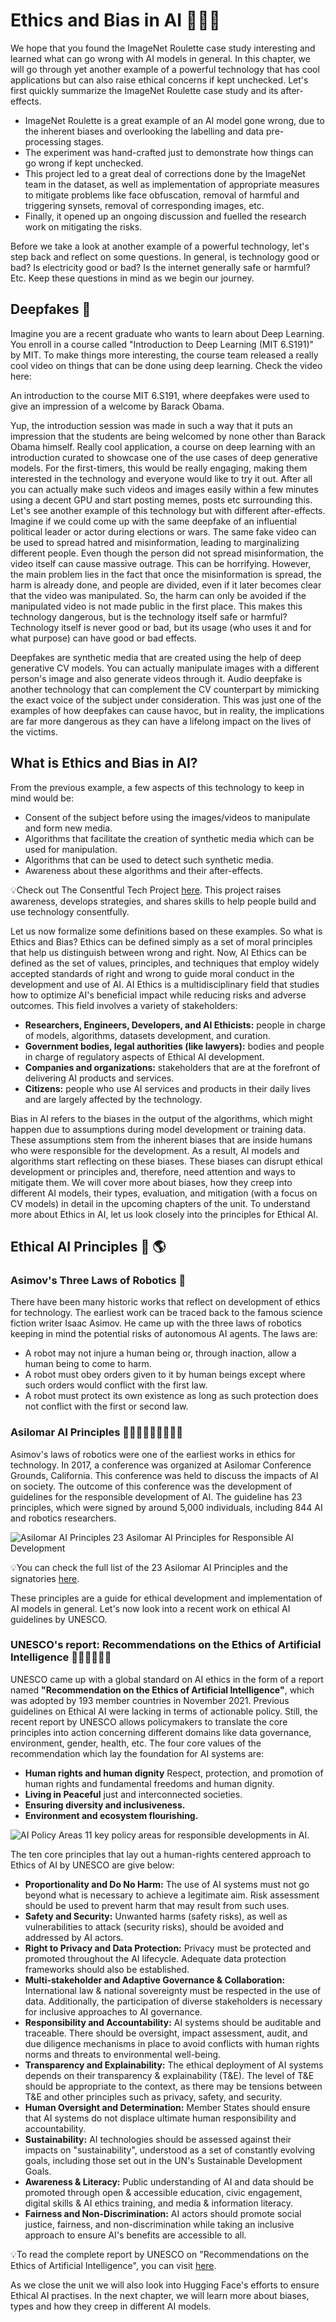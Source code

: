 # Ethics and Bias in AI 🧑‍🤝‍🧑

We hope that you found the ImageNet Roulette case study interesting and learned what can go wrong with AI models in general. In this chapter, we will go through yet another example of a powerful technology that has cool applications but can also raise ethical concerns if kept unchecked. Let's first quickly summarize the ImageNet Roulette case study and its after-effects.
- ImageNet Roulette is a great example of an AI model gone wrong, due to the inherent biases and overlooking the labelling and data pre-processing stages.
- The experiment was hand-crafted just to demonstrate how things can go wrong if kept unchecked.
- This project led to a great deal of corrections done by the ImageNet team in the dataset, as well as implementation of appropriate measures to mitigate problems like face obfuscation, removal of harmful and triggering synsets, removal of corresponding images, etc.
- Finally, it opened up an ongoing discussion and fuelled the research work on mitigating the risks. 

Before we take a look at another example of a powerful technology, let's step back and reflect on some questions. In general, is technology good or bad? Is electricity good or bad? Is the internet generally safe or harmful? Etc. Keep these questions in mind as we begin our journey.

## Deepfakes 🎥

Imagine you are a recent graduate who wants to learn about Deep Learning. You enroll in a course called "Introduction to Deep Learning (MIT 6.S191)" by MIT. To make things more interesting, the course team released a really cool video on things that can be done using deep learning. Check the video here:

<Youtube id="l82PxsKHxYc"/>
An introduction to the course MIT 6.S191, where deepfakes were used to give an impression of a welcome by Barack Obama.

Yup, the introduction session was made in such a way that it puts an impression that the students are being welcomed by none other than Barack Obama himself. Really cool application, a course on deep learning with an introduction curated to showcase one of the use cases of deep generative models. For the first-timers, this would be really engaging, making them interested in the technology and everyone would like to try it out. After all you can actually make such videos and images easily within a few minutes using a decent GPU and start posting memes, posts etc surrounding this.
Let's see another example of this technology but with different after-effects. Imagine if we could come up with the same deepfake of an influential political leader or actor during elections or wars. The same fake video can be used to spread hatred and misinformation, leading to marginalizing different people. Even though the person did not spread misinformation, the video itself can cause massive outrage. This can be horrifying. However, the main problem lies in the fact that once the misinformation is spread, the harm is already done, and people are divided, even if it later becomes clear that the video was manipulated. So, the harm can only be avoided if the manipulated video is not made public in the first place. This makes this technology dangerous, but is the technology itself safe or harmful? Technology itself is never good or bad, but its usage (who uses it and for what purpose) can have good or bad effects.

Deepfakes are synthetic media that are created using the help of deep generative CV models. You can actually manipulate images with a different person's image and also generate videos through it. Audio deepfake is another technology that can complement the CV counterpart by mimicking the exact voice of the subject under consideration. This was just one of the examples of how deepfakes can cause havoc, but in reality, the implications are far more dangerous as they can have a lifelong impact on the lives of the victims.

## What is Ethics and Bias in AI?

From the previous example, a few aspects of this technology to keep in mind would be:
- Consent of the subject before using the images/videos to manipulate and form new media.
- Algorithms that facilitate the creation of synthetic media which can be used for manipulation.
- Algorithms that can be used to detect such synthetic media.
- Awareness about these algorithms and their after-effects.

<Tip>
💡Check out The Consentful Tech Project <a href="https://www.consentfultech.io/">here</a>. This project raises awareness, develops strategies, and shares skills to help people build and use technology consentfully.
</Tip>

Let us now formalize some definitions based on these examples. So what is Ethics and Bias? Ethics can be defined simply as a set of moral principles that help us distinguish between wrong and right. Now, AI Ethics can be defined as the set of values, principles, and techniques that employ widely accepted standards of right and wrong to guide moral conduct in the development and use of AI. AI Ethics is a multidisciplinary field that studies how to optimize AI's beneficial impact while reducing risks and adverse outcomes. This field involves a variety of stakeholders:
- **Researchers, Engineers, Developers, and AI Ethicists:** people in charge of models, algorithms, datasets development, and curation.
- **Government bodies, legal authorities (like lawyers):** bodies and people in charge of regulatory aspects of Ethical AI development.
- **Companies and organizations:** stakeholders that are at the forefront of delivering AI products and services.
- **Citizens:** people who use AI services and products in their daily lives and are largely affected by the technology.

Bias in AI refers to the biases in the output of the algorithms, which might happen due to assumptions during model development or training data. These assumptions stem from the inherent biases that are inside humans who were responsible for the development. As a result, AI models and algorithms start reflecting on these biases. These biases can disrupt ethical development or principles and, therefore, need attention and ways to mitigate them. We will cover more about biases, how they creep into different AI models, their types, evaluation, and mitigation (with a focus on CV models) in detail in the upcoming chapters of the unit. To understand more about Ethics in AI, let us look closely into the principles for Ethical AI.

## Ethical AI Principles 🤗 🌎

### Asimov's Three Laws of Robotics 🤖 

There have been many historic works that reflect on development of ethics for technology. The earliest work can be traced back to the famous science fiction writer Isaac Asimov. He came up with the three laws of robotics keeping in mind the potential risks of autonomous AI agents. The laws are:
- A robot may not injure a human being or, through inaction, allow a human being to come to harm.
- A robot must obey orders given to it by human beings except where such orders would conflict with the first law.
- A robot must protect its own existence as long as such protection does not conflict with the first or second law.

### Asilomar AI Principles 🧑🏻‍⚖️🧑🏻‍🎓🧑🏻‍💻

Asimov's laws of robotics were one of the earliest works in ethics for technology. In 2017, a conference was organized at Asilomar Conference Grounds, California. This conference was held to discuss the impacts of AI on society. The outcome of this conference was the development of guidelines for the responsible development of AI. The guideline has 23 principles, which were signed by around 5,000 individuals, including 844 AI and robotics researchers.

![Asilomar AI Principles](https://huggingface.co/datasets/hf-vision/course-assets/resolve/main/asilomar-ai.png)
23 Asilomar AI Principles for Responsible AI Development

<Tip>

💡You can check the full list of the 23 Asilomar AI Principles and the signatories [here](https://futureoflife.org/open-letter/ai-principles/).
</Tip>

These principles are a guide for ethical development and implementation of AI models in general. Let's now look into a recent work on ethical AI guidelines by UNESCO.

### UNESCO's report: Recommendations on the Ethics of Artificial Intelligence 🧑🏼‍🤝‍🧑🏼🌐

UNESCO came up with a global standard on AI ethics in the form of a report named **"Recommendation on the Ethics of Artificial Intelligence"**, which was adopted by 193 member countries in November 2021. Previous guidelines on Ethical AI were lacking in terms of actionable policy. Still, the recent report by UNESCO allows policymakers to translate the core principles into action concerning different domains like data governance, environment, gender, health, etc. The four core values of the recommendation which lay the foundation for AI systems are:
- **Human rights and human dignity** Respect, protection, and promotion of human rights and fundamental freedoms and human dignity.
- **Living in Peaceful** just and interconnected societies.
- **Ensuring diversity and inclusiveness.**
- **Environment and ecosystem flourishing.**

![AI Policy Areas](https://huggingface.co/datasets/hf-vision/course-assets/resolve/main/ai_policy.png)
11 key policy areas for responsible developments in AI.

The ten core principles that lay out a human-rights centered approach to Ethics of AI by UNESCO are give below:
- **Proportionality and Do No Harm:** The use of AI systems must not go beyond what is necessary to achieve a legitimate aim. Risk assessment should be used to prevent harm that may result from such uses.
- **Safety and Security:** Unwanted harms (safety risks), as well as vulnerabilities to attack (security risks), should be avoided and addressed by AI actors.
- **Right to Privacy and Data Protection:** Privacy must be protected and promoted throughout the AI lifecycle. Adequate data protection frameworks should also be established.
- **Multi-stakeholder and Adaptive Governance & Collaboration:** International law & national sovereignty must be respected in the use of data. Additionally, the participation of diverse stakeholders is necessary for inclusive approaches to AI governance.
- **Responsibility and Accountability:** AI systems should be auditable and traceable. There should be oversight, impact assessment, audit, and due diligence mechanisms in place to avoid conflicts with human rights norms and threats to environmental well-being.
- **Transparency and Explainability:** The ethical deployment of AI systems depends on their transparency & explainability (T&E). The level of T&E should be appropriate to the context, as there may be tensions between T&E and other principles such as privacy, safety, and security.
- **Human Oversight and Determination:** Member States should ensure that AI systems do not displace ultimate human responsibility and accountability.
- **Sustainability:** AI technologies should be assessed against their impacts on "sustainability", understood as a set of constantly evolving goals, including those set out in the UN's Sustainable Development Goals.
- **Awareness & Literacy:** Public understanding of AI and data should be promoted through open & accessible education, civic engagement, digital skills & AI ethics training, and media & information literacy.
- **Fairness and Non-Discrimination:** AI actors should promote social justice, fairness, and non-discrimination while taking an inclusive approach to ensure AI's benefits are accessible to all.

<Tip>
💡To read the complete report by UNESCO on "Recommendations on the Ethics of Artificial Intelligence", you can visit <a href="https://unesdoc.unesco.org/ark:/48223/pf0000381137">here</a>.
</Tip>

As we close the unit we will also look into Hugging Face's efforts to ensure Ethical AI practises. In the next chapter, we will learn more about biases, types and how they creep in different AI models.
